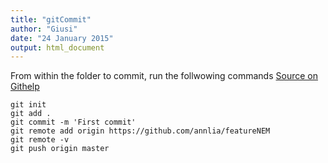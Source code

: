 ```yaml
---
title: "gitCommit"
author: "Giusi"
date: "24 January 2015"
output: html_document
---
```


From within the folder to commit, run the follwowing commands
[Source on Githelp](https://help.github.com/articles/adding-an-existing-project-to-github-using-the-command-line/)

```
git init
git add .
git commit -m 'First commit'
git remote add origin https://github.com/annlia/featureNEM
git remote -v
git push origin master
```
